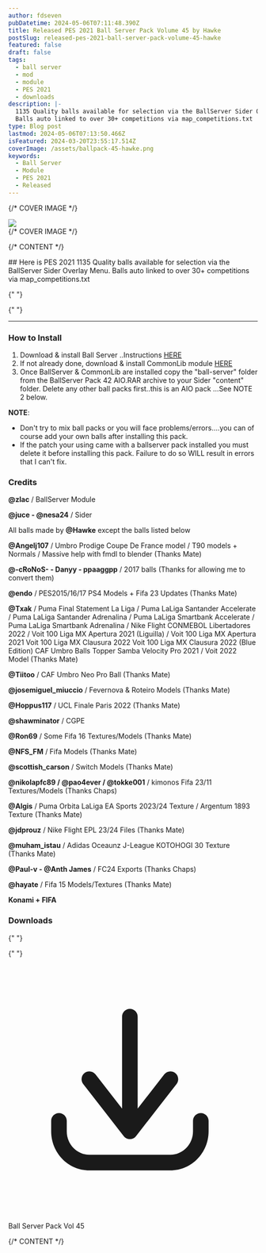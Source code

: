 ```yaml
---
author: fdseven
pubDatetime: 2024-05-06T07:11:48.390Z
title: Released PES 2021 Ball Server Pack Volume 45 by Hawke
postSlug: released-pes-2021-ball-server-pack-volume-45-hawke
featured: false
draft: false
tags:
  - ball server
  - mod
  - module
  - PES 2021
  - downloads
description: |-
  1135 Quality balls available for selection via the BallServer Sider Overlay Menu:
  Balls auto linked to over 30+ competitions via map_competitions.txt
type: Blog post
lastmod: 2024-05-06T07:13:50.466Z
isFeatured: 2024-03-20T23:55:17.514Z
coverImage: /assets/ballpack-45-hawke.png
keywords:
  - Ball Server
  - Module
  - PES 2021
  - Released
---
```



{/* COVER IMAGE */}

<div class="col-start-1 col-span-8 lg:col-start-2 lg:col-end-9 lg:row-span-2 mt-0 lg:-mt-40">
  <div className="relative lg:-mr-8">
    <img
      transition:persist
      src={frontmatter.coverImage}
      className="cover w-full aspect-video object-cover"
    />
  </div>
</div>
{/* COVER IMAGE */}

{/* CONTENT */}

<div class="col-span-8 md:col-start-2 md:col-span-6 lg:col-start-2 lg:col-span-4 [&>h2]:!mt-0">
  ## Here is PES 2021 1135 Quality balls available for selection via the BallServer Sider Overlay Menu. Balls auto linked to over 30+ competitions via map_competitions.txt

{" "}

{" "}

<hr />

### How to Install

1. Download & install Ball Server ..Instructions [HERE](https://www.pesmania.web.id/posts/ball-server-pes-2021-game-experience-exciting)
2. If not already done, download & install CommonLib module [HERE](https://modsfire.com/qLU7isnb42UsXDC)
3. Once BallServer & CommonLib are installed copy the "ball-server" folder from the BallServer Pack 42 AIO.RAR archive to your Sider "content" folder. Delete any other ball packs first..this is an AIO pack ...See NOTE 2 below.

**NOTE**: <br />

- Don't try to mix ball packs or you will face problems/errors....you can of course add your own balls after installing this pack.
- If the patch your using came with a ballserver pack installed you must delete it before installing this pack. Failure to do so WILL result in errors that I can't fix.

### Credits

**@zlac** / BallServer Module

**@juce - @nesa24** / Sider

All balls made by **@Hawke** except the balls listed below

**@Angelj107** / Umbro Prodige Coupe De France model / T90 models + Normals / Massive help with fmdl to blender (Thanks Mate)

**@-cRoNoS- - Danyy - ppaaggpp** / 2017 balls (Thanks for allowing me to convert them)

**@endo** / PES2015/16/17 PS4 Models + Fifa 23 Updates (Thanks Mate)

**@Txak** / Puma Final Statement La Liga / Puma LaLiga Santander Accelerate / Puma LaLiga Santander Adrenalina / Puma LaLiga Smartbank Accelerate / Puma LaLiga Smartbank Adrenalina / Nike Flight CONMEBOL Libertadores 2022 / Voit 100 Liga MX Apertura 2021 (Liguilla) / Voit 100 Liga MX Apertura 2021 Voit 100 Liga MX Clausura 2022 Voit 100 Liga MX Clausura 2022 (Blue Edition)
CAF Umbro Balls Topper Samba Velocity Pro 2021 / Voit 2022 Model (Thanks Mate)

**@Tiitoo** / CAF Umbro Neo Pro Ball (Thanks Mate)

**@josemiguel_miuccio** / Fevernova & Roteiro Models (Thanks Mate)

**@Hoppus117** / UCL Finale Paris 2022 (Thanks Mate)

**@shawminator** / CGPE

**@Ron69** / Some Fifa 16 Textures/Models (Thanks Mate)

**@NFS_FM** / Fifa Models (Thanks Mate)

**@scottish_carson** / Switch Models (Thanks Mate)

**@nikolapfc89 / @pao4ever / @tokke001** / kimonos Fifa 23/11 Textures/Models (Thanks Chaps)

**@Algis** / Puma Orbita LaLiga EA Sports 2023/24 Texture / Argentum 1893 Texture (Thanks Mate)

**@jdprouz** / Nike Flight EPL 23/24 Files (Thanks Mate)

**@muham_istau** / Adidas Oceaunz J-League KOTOHOGI 30 Texture (Thanks Mate)

**@Paul-v - @Anth James** / FC24 Exports (Thanks Chaps)

**@hayate** / Fifa 15 Models/Textures (Thanks Mate)

**Konami + FIFA**

### Downloads

{" "}

{" "}

<div className="flex flex-wrap gap-2">
  <LinkButton
    targetNew={true}
    title="Ball Server Pack Vol 45"
    href="https://www.mediafire.com/file/jip60gs3gl9dlx5/BallServer+Pack+45+AIO.7z/file"
    className="flex items-center [&>p]:!m-0 px-4 !text-skin-inverted [&>p]:!text-skin-inverted [&>p>svg]:text-skin-inverted bg-skin-accent rounded-full !decoration-transparent border border-skin-accent transition duration-500"
  >
    <svg
      class="text-skin-inverted"
      viewBox="0 0 24 24"
      fill="none"
      xmlns="http://www.w3.org/2000/svg"
    >
      <g id="SVGRepo_bgCarrier" stroke-width="0"></g>
      <g
        id="SVGRepo_tracerCarrier"
        stroke-linecap="round"
        stroke-linejoin="round"
      ></g>
      <g id="SVGRepo_iconCarrier">
        <path
          d="M5.625 15C5.625 14.5858 5.28921 14.25 4.875 14.25C4.46079 14.25 4.125 14.5858 4.125 15H5.625ZM4.875 16H4.125H4.875ZM19.275 15C19.275 14.5858 18.9392 14.25 18.525 14.25C18.1108 14.25 17.775 14.5858 17.775 15H19.275ZM11.1086 15.5387C10.8539 15.8653 10.9121 16.3366 11.2387 16.5914C11.5653 16.8461 12.0366 16.7879 12.2914 16.4613L11.1086 15.5387ZM16.1914 11.4613C16.4461 11.1347 16.3879 10.6634 16.0613 10.4086C15.7347 10.1539 15.2634 10.2121 15.0086 10.5387L16.1914 11.4613ZM11.1086 16.4613C11.3634 16.7879 11.8347 16.8461 12.1613 16.5914C12.4879 16.3366 12.5461 15.8653 12.2914 15.5387L11.1086 16.4613ZM8.39138 10.5387C8.13662 10.2121 7.66533 10.1539 7.33873 10.4086C7.01212 10.6634 6.95387 11.1347 7.20862 11.4613L8.39138 10.5387ZM10.95 16C10.95 16.4142 11.2858 16.75 11.7 16.75C12.1142 16.75 12.45 16.4142 12.45 16H10.95ZM12.45 5C12.45 4.58579 12.1142 4.25 11.7 4.25C11.2858 4.25 10.95 4.58579 10.95 5H12.45ZM4.125 15V16H5.625V15H4.125ZM4.125 16C4.125 18.0531 5.75257 19.75 7.8 19.75V18.25C6.61657 18.25 5.625 17.2607 5.625 16H4.125ZM7.8 19.75H15.6V18.25H7.8V19.75ZM15.6 19.75C17.6474 19.75 19.275 18.0531 19.275 16H17.775C17.775 17.2607 16.7834 18.25 15.6 18.25V19.75ZM19.275 16V15H17.775V16H19.275ZM12.2914 16.4613L16.1914 11.4613L15.0086 10.5387L11.1086 15.5387L12.2914 16.4613ZM12.2914 15.5387L8.39138 10.5387L7.20862 11.4613L11.1086 16.4613L12.2914 15.5387ZM12.45 16V5H10.95V16H12.45Z"
          fill="currentColor"
        ></path>
      </g>
    </svg>
    <p class="group-hover:!text-skin-accent transition duration-500">
      Ball Server Pack Vol 45
    </p>
  </LinkButton>
</div>

</div>
{/* CONTENT */}
